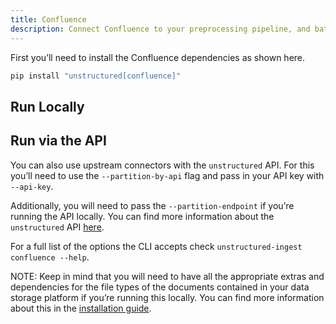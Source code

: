 ```yaml
---
title: Confluence
description: Connect Confluence to your preprocessing pipeline, and batch process all your documents using `unstructured-ingest` to store structured outputs locally on your filesystem.
---
```


First you’ll need to install the Confluence dependencies as shown here.

```bash
pip install "unstructured[confluence]"

```


## Run Locally


<CodeGroup>

  <ConfluenceSh />

  <ConfluencePy />

</CodeGroup>


## Run via the API

You can also use upstream connectors with the `unstructured` API. For this you’ll need to use the `--partition-by-api` flag and pass in your API key with `--api-key`.


<CodeGroup>

  <ConfluenceAPISh />

  <ConfluenceAPIPy />

</CodeGroup>

Additionally, you will need to pass the `--partition-endpoint` if you’re running the API locally. You can find more information about the `unstructured` API [here](https://github.com/Unstructured-IO/unstructured-api).

For a full list of the options the CLI accepts check `unstructured-ingest confluence --help`.

NOTE: Keep in mind that you will need to have all the appropriate extras and dependencies for the file types of the documents contained in your data storage platform if you’re running this locally. You can find more information about this in the [installation guide](/installation/overview).
